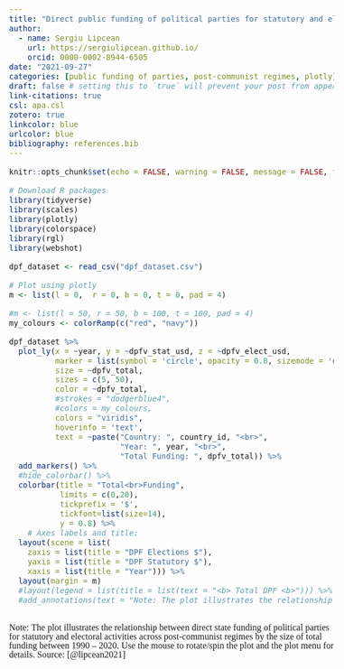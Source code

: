 ```yaml
---
title: "Direct public funding of political parties for statutory and election financing in post-communist space over time"
author:
  - name: Sergiu Lipcean
    url: https://sergiulipcean.github.io/
    orcid: 0000-0002-8944-6505
date: "2021-09-27"
categories: [public funding of parties, post-communist regimes, plotly] # self-defined categories
draft: false # setting this to `true` will prevent your post from appearing on your listing page until you're ready!
link-citations: true
csl: apa.csl
zotero: true
linkcolor: blue
urlcolor: blue
bibliography: references.bib
---
```


```{=html}
<style type = text/css>
  body{line-height: 2em; 
  font-size: 14pt;
  font-family: Trebuchet MS;}
</style>
```
```r
knitr::opts_chunk$set(echo = FALSE, warning = FALSE, message = FALSE, fig.width = 10, fig.height = 8) 
```

```r
# Download R packages 
library(tidyverse)
library(scales) 
library(plotly)
library(colorspace)
library(rgl)
library(webshot)
```

```r
dpf_dataset <- read_csv("dpf_dataset.csv")
```

```r

# Plot using plotly
m <- list(l = 0,  r = 0, b = 0, t = 0, pad = 4)

#m <- list(l = 50, r = 50, b = 100, t = 100, pad = 4)
my_colours <- colorRamp(c("red", "navy"))

dpf_dataset %>%
  plot_ly(x = ~year, y = ~dpfv_stat_usd, z = ~dpfv_elect_usd,
          marker = list(symbol = 'circle', opacity = 0.8, sizemode = 'diameter'), 
          size = ~dpfv_total, 
          sizes = c(5, 50),
          color = ~dpfv_total,
          #strokes = "dodgerblue4",
          #colors = my_colours,
          colors = "viridis",
          hoverinfo = 'text',
          text = ~paste("Country: ", country_id, "<br>",
                        "Year: ", year, "<br>", 
                        "Total Funding: ", dpfv_total)) %>%
  add_markers() %>%
  #hide_colorbar() %>%
  colorbar(title = "Total<br>Funding",
           limits = c(0,20),
           tickprefix = '$',
           tickfont=list(size=14),
           y = 0.8) %>%
    # Axes labels and title:
  layout(scene = list(
    zaxis = list(title = "DPF Elections $"),
    yaxis = list(title = "DPF Statutory $"),
    xaxis = list(title = "Year"))) %>%
  layout(margin = m)
  #layout(legend = list(title = list(text = "<b> Total DPF <b>"))) %>%
  #add_annotations(text = "Note: The plot illustrates the relationship between direct state subsidies of political parties<br>across post-communist regimes by thesize of total funding during almost three decades<br>from the outset oftransition from communist rule. Use plot menue and hover over the points for details.", x = 0.5, y = -0.15)

```

```{=html}
<style type = text/css>
  body{line-height: 1em; 
  font-size: 12pt;
  font-family: Trebuchet MS;}
</style>
```

<br>
Note: The plot illustrates the relationship between direct state funding of political parties for statutory and electoral activities across post-communist regimes by the size of total funding between 1990 -- 2020. Use the mouse to rotate/spin the plot and the plot menu for details. Source: [@lipcean2021]

::: {#references}
:::
